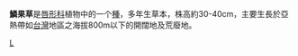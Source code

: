 {{Speciesbox
| genus = Achyrospermum
| species = densiflorum
| authority =
}}

'''鱗果草'''是[[唇形科|唇形科]]植物中的一个[[種|種]]，多年生草本，株高約30-40cm，主要生長於亞熱帶如[[台灣|台灣]]地區之海拔800m以下的開闊地及荒廢地。

{{taxonbar}}

[[Category:鳞果草属|L]]


{{plant-stub}}